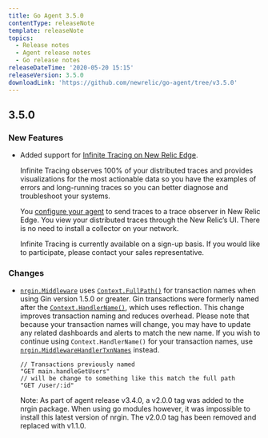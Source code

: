 ```yaml
---
title: Go Agent 3.5.0
contentType: releaseNote
template: releaseNote
topics:
  - Release notes
  - Agent release notes
  - Go release notes
releaseDateTime: '2020-05-20 15:15'
releaseVersion: 3.5.0
downloadLink: 'https://github.com/newrelic/go-agent/tree/v3.5.0'
---
```


## 3.5.0

### New Features

* Added support for [Infinite Tracing on New Relic Edge](https://docs.newrelic.com/docs/understand-dependencies/distributed-tracing/enable-configure/enable-distributed-tracing).

  Infinite Tracing observes 100% of your distributed traces and provides visualizations for the most actionable data so you have the examples of errors and long-running traces so you can better diagnose and troubleshoot your systems.

  You [configure your agent](https://docs.newrelic.com/docs/agents/go-agent/configuration/go-agent-configuration#infinite-tracing) to send traces to a trace observer in New Relic Edge. You view your distributed traces through the New Relic’s UI. There is no need to install a collector on your network.

  Infinite Tracing is currently available on a sign-up basis. If you would like to participate, please contact your sales representative.

### Changes

* [`nrgin.Middleware`](https://godoc.org/github.com/newrelic/go-agent/v3/integrations/nrgin#Middleware) uses [`Context.FullPath()`](https://godoc.org/github.com/gin-gonic/gin#Context.FullPath) for transaction names when using Gin version 1.5.0 or greater. Gin transactions were formerly named after the [`Context.HandlerName()`](https://godoc.org/github.com/gin-gonic/gin#Context.HandlerName), which uses reflection. This change improves transaction naming and reduces overhead. Please note that because your transaction names will change, you may have to update any related dashboards and alerts to match the new name. If you wish to continue using `Context.HandlerName()` for your transaction names, use [`nrgin.MiddlewareHandlerTxnNames`](https://godoc.org/github.com/newrelic/go-agent/v3/integrations/nrgin#MiddlewareHandlerTxnNames) instead.

  ```
  // Transactions previously named
  "GET main.handleGetUsers"
  // will be change to something like this match the full path
  "GET /user/:id"
  ```

  Note: As part of agent release v3.4.0, a v2.0.0 tag was added to the nrgin package. When using go modules however, it was impossible to install this latest version of nrgin. The v2.0.0 tag has been removed and replaced with v1.1.0.

